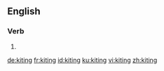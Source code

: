 ==English==

===Verb===
{{head|en|present participle}}

# {{present participle of|kite|lang=en}}

[[de:kiting]]
[[fr:kiting]]
[[id:kiting]]
[[ku:kiting]]
[[vi:kiting]]
[[zh:kiting]]